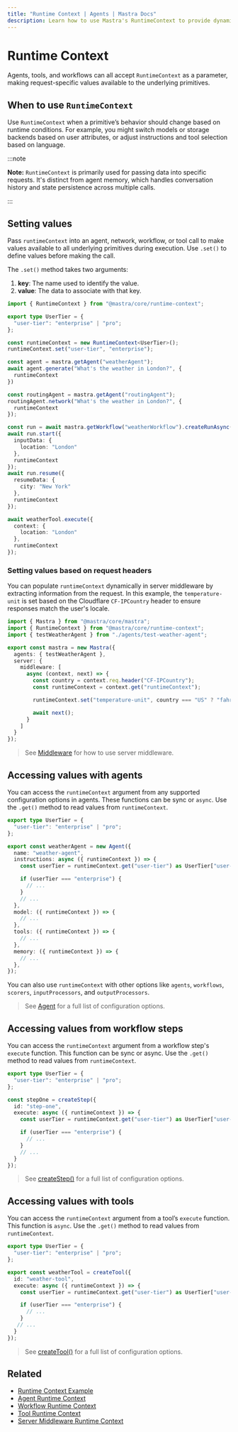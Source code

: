 ```yaml
---
title: "Runtime Context | Agents | Mastra Docs"
description: Learn how to use Mastra's RuntimeContext to provide dynamic, request-specific configuration to agents.
---
```



# Runtime Context

Agents, tools, and workflows can all accept `RuntimeContext` as a parameter, making request-specific values available to the underlying primitives.

## When to use `RuntimeContext`

Use `RuntimeContext` when a primitive’s behavior should change based on runtime conditions. For example, you might switch models or storage backends based on user attributes, or adjust instructions and tool selection based on language.

:::note

  **Note:** `RuntimeContext` is primarily used for passing data into specific
  requests. It's distinct from agent memory, which handles conversation
  history and state persistence across multiple calls.

:::

## Setting values

Pass `runtimeContext` into an agent, network, workflow, or tool call to make values available to all underlying primitives during execution. Use `.set()` to define values before making the call.

The `.set()` method takes two arguments:

1. **key**: The name used to identify the value.
2. **value**: The data to associate with that key.

```typescript showLineNumbers
import { RuntimeContext } from "@mastra/core/runtime-context";

export type UserTier = {
  "user-tier": "enterprise" | "pro";
};

const runtimeContext = new RuntimeContext<UserTier>();
runtimeContext.set("user-tier", "enterprise");

const agent = mastra.getAgent("weatherAgent");
await agent.generate("What's the weather in London?", {
  runtimeContext
})

const routingAgent = mastra.getAgent("routingAgent");
routingAgent.network("What's the weather in London?", {
  runtimeContext
});

const run = await mastra.getWorkflow("weatherWorkflow").createRunAsync();
await run.start({
  inputData: {
    location: "London"
  },
  runtimeContext
});
await run.resume({
  resumeData: {
    city: "New York"
  },
  runtimeContext
});

await weatherTool.execute({
  context: {
    location: "London"
  },
  runtimeContext
});
```

### Setting values based on request headers

You can populate `runtimeContext` dynamically in server middleware by extracting information from the request. In this example, the `temperature-unit` is set based on the Cloudflare `CF-IPCountry` header to ensure responses match the user's locale.

```typescript filename="src/mastra/index.ts" showLineNumbers copy
import { Mastra } from "@mastra/core/mastra";
import { RuntimeContext } from "@mastra/core/runtime-context";
import { testWeatherAgent } from "./agents/test-weather-agent";

export const mastra = new Mastra({
  agents: { testWeatherAgent },
  server: {
    middleware: [
      async (context, next) => {
        const country = context.req.header("CF-IPCountry");
        const runtimeContext = context.get("runtimeContext");

        runtimeContext.set("temperature-unit", country === "US" ? "fahrenheit" : "celsius");

        await next();
      }
    ]
  }
});
```

> See [Middleware](../server-db/middleware.mdx) for how to use server middleware.

## Accessing values with agents

You can access the `runtimeContext` argument from any supported configuration options in agents. These functions can be sync or `async`. Use the `.get()` method to read values from `runtimeContext`.

```typescript {7-8,15,18,21} filename="src/mastra/agents/weather-agent.ts" showLineNumbers
export type UserTier = {
  "user-tier": "enterprise" | "pro";
};

export const weatherAgent = new Agent({
  name: "weather-agent",
  instructions: async ({ runtimeContext }) => {
    const userTier = runtimeContext.get("user-tier") as UserTier["user-tier"];

    if (userTier === "enterprise") {
      // ...
    }
    // ...
  },
  model: ({ runtimeContext }) => {
    // ...
  },
  tools: ({ runtimeContext }) => {
    // ...
  },
  memory: ({ runtimeContext }) => {
    // ...
  },
});
```

You can also use `runtimeContext` with other options like `agents`, `workflows`, `scorers`, `inputProcessors`, and `outputProcessors`.

> See [Agent](../../reference/agents/agent.mdx) for a full list of configuration options.

## Accessing values from workflow steps

You can access the `runtimeContext` argument from a workflow step's `execute` function. This function can be sync or async. Use the `.get()` method to read values from `runtimeContext`.

```typescript {7-8} filename="src/mastra/workflows/weather-workflow.ts" showLineNumbers copy
export type UserTier = {
  "user-tier": "enterprise" | "pro";
};

const stepOne = createStep({
  id: "step-one",
  execute: async ({ runtimeContext }) => {
    const userTier = runtimeContext.get("user-tier") as UserTier["user-tier"];

    if (userTier === "enterprise") {
      // ...
    }
    // ...
  }
});
```

> See [createStep()](../../reference/workflows/step.mdx) for a full list of configuration options.

## Accessing values with tools

You can access the `runtimeContext` argument from a tool’s `execute` function. This function is `async`.  Use the `.get()` method to read values from `runtimeContext`.

```typescript {7-8} filename="src/mastra/tools/weather-tool.ts" showLineNumbers
export type UserTier = {
  "user-tier": "enterprise" | "pro";
};

export const weatherTool = createTool({
  id: "weather-tool",
  execute: async ({ runtimeContext }) => {
    const userTier = runtimeContext.get("user-tier") as UserTier["user-tier"];

    if (userTier === "enterprise") {
      // ...
    }
   // ...
  }
});
```

> See [createTool()](../../reference/tools/create-tool.mdx) for a full list of configuration options.

## Related

- [Runtime Context Example](../../examples/agents/runtime-context.mdx)
- [Agent Runtime Context](../agents/overview.mdx#using-runtimecontext)
- [Workflow Runtime Context](../workflows/overview.mdx#using-runtimecontext)
- [Tool Runtime Context](../tools-mcp/overview.mdx#using-runtimecontext)
- [Server Middleware Runtime Context](../server-db/middleware.mdx)
